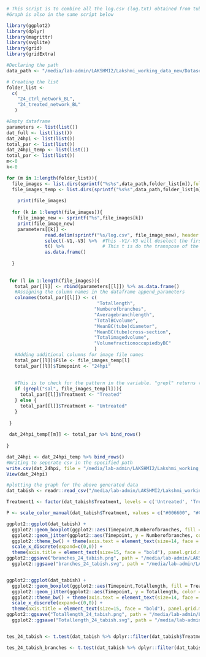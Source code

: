 ```r
# This script is to combine all the log.csv (log.txt) obtained from tubeness calculation for Bile canaliculai for salicylate experiment for 24hpi from tabish results. All the data are combined to form a single master csv file (Output: master_data_tabish_24hpi.csv )
#Graph is also in the same script below
```

``` r
library(ggplot2)
library(dplyr)
library(magrittr)
library(svglite)
library(grid)
library(gridExtra)

#Declaring the path
data_path <- "/media/lab-admin/LAKSHMI2/Lakshmi_working_data_new/Dataset_To_tabish_FlowMethod/tabish_results/Tubeness_BC_24/"

# Creating the list
folder_list <- 
  c(
    "24_ctrl_network_BL",
    "24_treated_network_BL"
   )
```

```r
#Empty dataframe
parameters <- list(list())
dat_full <- list(list())
dat_24hpi <- list(list())
total_par <- list(list())
dat_24hpi_temp <- list(list())
total_par <- list(list())
m<-0
k<-0

for (m in 1:length(folder_list)){
  file_images <- list.dirs(sprintf("%s%s",data_path,folder_list[m]),full.names = TRUE, recursive = FALSE)
  file_images_temp <- list.dirs(sprintf("%s%s",data_path,folder_list[m]),full.names = FALSE, recursive = FALSE)
 
    print(file_images)
 
  for (k in 1:length(file_images)){
    file_image_new <- sprintf("%s",file_images[k])
    print(file_image_new)
    parameters[[k]] <-
              read.delim(sprintf("%s/log.csv", file_image_new), header = FALSE) %>%
              select(-V1,-V3) %>%  #This -V1/-V3 will deselect the first & third row
              t() %>%              # This t is do the transpose of the matrix
              as.data.frame()
   
  }
  
  
 for (l in 1:length(file_images)){
   total_par[[l]] <- rbind(parameters[[l]]) %>% as.data.frame()
   #Assigning the column names in the dataframe append_parameters
   colnames(total_par[[l]]) <- c(
                                 "Totallength",
                                "Numberofbranches",
                                "Averagebranchlength",
                                "TotalBCvolume",
                                "MeanBC(tube)diameter",
                                "MeanBC(tube)cross-section",
                                "Totalimagedvolume",
                                "VolumefractionoccupiedbyBC"
                                )
   #Adding additional columns for image file names
   total_par[[l]]$File <- file_images_temp[l]
   total_par[[l]]$Timepoint <- "24hpi"
   
   
   #This is to check for the pattern in the variable. "grepl" returns the logical output i.e TRUE or FALSE
   if (grepl("sal", file_images_temp[l])){
     total_par[[l]]$Treatment <- "Treated"
   } else {    
     total_par[[l]]$Treatment <- "Untreated"
   } 
   
 }
 
 dat_24hpi_temp[[m]] <- total_par %>% bind_rows()
 
}

dat_24hpi <- dat_24hpi_temp %>% bind_rows()
#Writing to seperate csv in the specified path
write.csv(dat_24hpi, file = "/media/lab-admin/LAKSHMI2/Lakshmi_working_data_new/Dataset_To_tabish_FlowMethod/tabish_results/Tubeness_BC_24/Analysis_24hpi_tabish/tabish_data_24hpi.csv") 
View(dat_24hpi)
```


```r
#plotting the graph for the above generated data
dat_tabish <- readr::read_csv("/media/lab-admin/LAKSHMI2/Lakshmi_working_data_new/Dataset_To_tabish_FlowMethod/tabish_results/Tubeness_BC_24/Analysis_24hpi_tabish/tabish_data_24hpi.csv")

Treatment1 <- factor(dat_tabish$Treatment, levels = c('Untreated', 'Treated'), ordered = TRUE)

P <- scale_color_manual(dat_tabish$Treatment, values = c("#006600", "#CC0099"))

ggplot2::ggplot(dat_tabish) +
  ggplot2::geom_boxplot(ggplot2::aes(Timepoint,Numberofbranches, fill = Treatment1), outlier.color = NA, size = 0.6, alpha = 0.0, width = 0.6, position = position_dodge(1), varwidth = F, notch = F, outlier.shape = NA, show.legend = FALSE) +
  ggplot2::geom_jitter(ggplot2::aes(Timepoint, y = Numberofbranches, color = Treatment1), cex = 2.5, alpha = 0.7, position = position_jitterdodge(0.2,0.2,1.0))  + P +
  ggplot2::theme_bw() + theme(axis.text = element_text(size=14, face = "bold", colour = "black")) + 
  scale_x_discrete(expand=c(0,0)) +
  theme(axis.title = element_text(size=15, face = "bold"), panel.grid.major.x = element_blank(), panel.grid.major.y = element_blank(),panel.grid.minor.x = element_blank(), panel.grid.minor.y = element_blank(), legend.title = element_blank(), legend.position = "none", legend.direction = "horizontal", legend.box.background = element_rect(size = 0.8), legend.text = element_text(size = 6), panel.border = element_blank(), axis.line = element_line()) + ylab("Number of branches (BC)") + xlab("Timepoint of infection") +
ggplot2::ggsave("branches_24_tabish.png", path = "/media/lab-admin/LAKSHMI2/Lakshmi_working_data_new/Dataset_To_tabish_FlowMethod/tabish_results/Tubeness_BC_24/Analysis_24hpi_tabish/", width = 4, height = 5, units = "in", dpi = 300) +
  ggplot2::ggsave("branches_24_tabish.svg", path = "/media/lab-admin/LAKSHMI2/Lakshmi_working_data_new/Dataset_To_tabish_FlowMethod/tabish_results/Tubeness_BC_24/Analysis_24hpi_tabish/", width = 4, height = 5, units = "in", dpi = 300)


ggplot2::ggplot(dat_tabish) +
  ggplot2::geom_boxplot(ggplot2::aes(Timepoint,Totallength, fill = Treatment1), outlier.color = NA, size = 0.6, alpha = 0.0, width = 0.6, position = position_dodge(1), varwidth = F, notch = F, outlier.shape = NA, show.legend = FALSE) +
  ggplot2::geom_jitter(ggplot2::aes(Timepoint, y = Totallength, color = Treatment1), cex = 2.5, alpha = 0.7, position = position_jitterdodge(0.2,0.2,1.0))  + P +
  ggplot2::theme_bw() + theme(axis.text = element_text(size=14, face = "bold", colour = "black")) + 
  scale_x_discrete(expand=c(0,0)) +
  theme(axis.title = element_text(size=15, face = "bold"), panel.grid.major.x = element_blank(), panel.grid.major.y = element_blank(),panel.grid.minor.x = element_blank(), panel.grid.minor.y = element_blank(), legend.title = element_blank(), legend.position = "none", legend.direction = "horizontal", legend.box.background = element_rect(size = 0.8), legend.text = element_text(size = 6), panel.border = element_blank(), axis.line = element_line()) + ylab("Total length of BC (micron)") + xlab("Timepoint of infection") +
ggplot2::ggsave("Totallength_24_tabish.png", path = "/media/lab-admin/LAKSHMI2/Lakshmi_working_data_new/Dataset_To_tabish_FlowMethod/tabish_results/Tubeness_BC_24/Analysis_24hpi_tabish/", width = 4, height = 5, units = "in", dpi = 300) +
  ggplot2::ggsave("Totallength_24_tabish.svg", path = "/media/lab-admin/LAKSHMI2/Lakshmi_working_data_new/Dataset_To_tabish_FlowMethod/tabish_results/Tubeness_BC_24/Analysis_24hpi_tabish/", width = 4, height = 5, units = "in", dpi = 300)


tes_24_tabish <- t.test(dat_tabish %>% dplyr::filter(dat_tabish$Treatment=="Treated") %>% dplyr::select(Totallength) %>% as.matrix(), dat_tabish %>% dplyr::filter(dat_tabish$Treatment=="Untreated") %>% dplyr::select(Totallength) %>% as.matrix() , alternative = c("two.sided"), paired = FALSE, var.equal = FALSE, conf.level = 0.95)

tes_24_tabish_branches <- t.test(dat_tabish %>% dplyr::filter(dat_tabish$Treatment=="Treated") %>% dplyr::select(Numberofbranches) %>% as.matrix(), dat_tabish %>% dplyr::filter(dat_tabish$Treatment=="Untreated") %>% dplyr::select(Numberofbranches) %>% as.matrix() , alternative = c("two.sided"), paired = FALSE, var.equal = FALSE, conf.level = 0.95)


```











